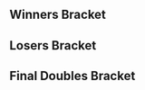{{DISPLAYTITLE:Super Smash Con 2016: ''Melee'' Doubles Bracket}}{{SetGame|melee}}
{{tabs game |basepage=Super Smash Con/2016 |64=true|melee=true|wiiu=true}}
{{tabs static
|name1=Overview
|link1=Super Smash Con/2016/Melee
|name2=Round 2 Pools
|link2=Super Smash Con/2016/Melee/Round 2 Pools
|name3=Singles Bracket
|link3=Super Smash Con/2016/Melee/Singles Bracket
|name4=Doubles Bracket
|link4=Super Smash Con/2016/Melee/Doubles Bracket
|This=4
}}
==Winners Bracket==
{{16DEDoublesWBracketA
<!-- ROUND 1 -->
|r1m1t1p1=$mike |r1m1t1p1flag=us
|r1m1t1p2=Crush |r1m1t1p2flag=us |r1m1t1score=0
|r1m1t2p1=PewPewU |r1m1t2p1flag=us
|r1m1t2p2=SFAT |r1m1t2p2flag=us |r1m1t2score=2
|r1m1win=2

|r1m2t1p1=lloD |r1m2t1p1flag=us
|r1m2t1p2=SmashG0D |r1m2t1p2flag=us |r1m2t1score=2
|r1m2t2p1=Wobbles |r1m2t2p1flag=us
|r1m2t2p2=Axe |r1m2t2p2flag=us |r1m2t2score=0
|r1m2win=1

|r1m3t1p1=Shroomed |r1m3t1p1flag=us
|r1m3t1p2=Westballz |r1m3t1p2flag=us |r1m3t1score=2
|r1m3t2p1=Kira |r1m3t2p1flag=us
|r1m3t2p2=PsychoMidget |r1m3t2p2flag=us |r1m3t2score=0
|r1m3win=1

|r1m4t1p1=MacD |r1m4t1p1flag=us
|r1m4t1p2=Druggedfox |r1m4t1p2flag=us |r1m4t1score=2
|r1m4t2p1=dizzkidboogie |r1m4t2p1flag=us
|r1m4t2p2=Colbol |r1m4t2p2flag=us |r1m4t2score=0
|r1m4win=1

|r1m5t1p1=aMSa |r1m5t1p1flag=jp
|r1m5t1p2=Mr.ii |r1m5t1p2flag=jp |r1m5t1score=0
|r1m5t2p1=S2J |r1m5t2p1flag=us
|r1m5t2p2=Mango |r1m5t2p2flag=us |r1m5t2score=2
|r1m5win=2

|r1m6t1p1=DJ Nintendo |r1m6t1p1flag=us
|r1m6t1p2=The Moon |r1m6t1p2flag=us |r1m6t1score=2
|r1m6t2p1=Chillindude |r1m6t2p1flag=us
|r1m6t2p2=ChuDat |r1m6t2p2flag=us |r1m6t2score=0
|r1m6win=1

|r1m7t1p1=Mew2King |r1m7t1p1flag=us
|r1m7t1p2=Ice |r1m7t1p2flag=de |r1m7t1score=2
|r1m7t2p1=SypherPhoenix |r1m7t2p1flag=us
|r1m7t2p2=Zain |r1m7t2p2flag=us |r1m7t2score=0
|r1m7win=1

|r1m8t1p1=Milkman |r1m8t1p1flag=us
|r1m8t1p2=Cyrain |r1m8t1p2flag=us |r1m8t1score=2
|r1m8t2p1=KPAN |r1m8t2p1flag=us
|r1m8t2p2=Baeblade |r1m8t2p2flag=us |r1m8t2score=0
|r1m8win=1

<!-- ROUND 2 -->
|r2m1t1p1=PewPewU |r2m1t1p1flag=us
|r2m1t1p2=SFAT |r2m1t1p2flag=us |r2m1t1score=2
|r2m1t2p1=lloD |r2m1t2p1flag=us
|r2m1t2p2=SmashG0D |r2m1t2p2flag=us |r2m1t2score=1
|r2m1win=1

|r2m2t1p1=Shroomed |r2m2t1p1flag=us
|r2m2t1p2=Westballz |r2m2t1p2flag=us |r2m2t1score=0
|r2m2t2p1=MacD |r2m2t2p1flag=us
|r2m2t2p2=Druggedfox |r2m2t2p2flag=us |r2m2t2score=2
|r2m2win=2

|r2m3t1p1=S2J |r2m3t1p1flag=us
|r2m3t1p2=Mango |r2m3t1p2flag=us |r2m3t1score=2
|r2m3t2p1=DJ Nintendo |r2m3t2p1flag=us
|r2m3t2p2=The Moon |r2m3t2p2flag=us |r2m3t2score=0
|r2m3win=1

|r2m4t1p1=Mew2King |r2m4t1p1flag=us
|r2m4t1p2=Ice |r2m4t1p2flag=de |r2m4t1score=2
|r2m4t2p1=Milkman |r2m4t2p1flag=us
|r2m4t2p2=Cyrain |r2m4t2p2flag=us |r2m4t2score=0
|r2m4win=1

<!-- ROUND 3 -->
|r3m1t1p1=PewPewU |r3m1t1p1flag=us
|r3m1t1p2=SFAT |r3m1t1p2flag=us |r3m1t1score=3
|r3m1t2p1=MacD |r3m1t2p1flag=us
|r3m1t2p2=Druggedfox |r3m1t2p2flag=us |r3m1t2score=1
|r3m1win=1
|r3m1t1p1char1=marth |r3m1t1p1stock1=0 |r3m1t1p2char1=fox |r3m1t1p2stock1=0
|r3m1t2p1char1=peach |r3m1t2p1stock1=1 |r3m1t2p2char1=fox |r3m1t2p2stock1=1 |r3m1win1=2 |r3m1stage1=Final Destination
|r3m1t1p1char2=marth |r3m1t1p1stock2=1 |r3m1t1p2char2=fox |r3m1t1p2stock2=1
|r3m1t2p1char2=peach |r3m1t2p1stock2=0 |r3m1t2p2char2=fox |r3m1t2p2stock2=0 |r3m1win2=1 |r3m1stage2=Pokémon Stadium
|r3m1t1p1char3=marth |r3m1t1p1stock3=3 |r3m1t1p2char3=fox |r3m1t1p2stock3=2
|r3m1t2p1char3=peach |r3m1t2p1stock3=0 |r3m1t2p2char3=fox |r3m1t2p2stock3=0 |r3m1win3=1 |r3m1stage3=Dream Land
|r3m1t1p1char4=marth |r3m1t1p1stock4=2 |r3m1t1p2char4=fox |r3m1t1p2stock4=1
|r3m1t2p1char4=peach |r3m1t2p1stock4=0 |r3m1t2p2char4=fox |r3m1t2p2stock4=0 |r3m1win4=1 |r3m1stage4=Battlefield
|r3m1date=
|r3m1finished=
|r3m1details={{BracketMatchDetails|comment=|preview=|lrthread=|vod=https://www.youtube.com/watch?v=-XB4Pk9OjmM|interview=|recap=}}

|r3m2t1p1=S2J |r3m2t1p1flag=us
|r3m2t1p2=Mango |r3m2t1p2flag=us |r3m2t1score=3
|r3m2t2p1=Mew2King |r3m2t2p1flag=us
|r3m2t2p2=Ice |r3m2t2p2flag=de |r3m2t2score=2
|r3m2win=1
|r3m2t1p1char1=cf |r3m2t1p1stock1=0 |r3m2t1p2char1=fox |r3m2t1p2stock1=0
|r3m2t2p1char1=sheik |r3m2t2p1stock1=1 |r3m2t2p2char1=fox |r3m2t2p2stock1=2 |r3m2win1=2 |r3m2stage1=Dream Land
|r3m2t1p1char2=cf |r3m2t1p1stock2=2 |r3m2t1p2char2=fox |r3m2t1p2stock2=2
|r3m2t2p1char2=sheik |r3m2t2p1stock2=0 |r3m2t2p2char2=fox |r3m2t2p2stock2=0 |r3m2win2=1 |r3m2stage2=Pokémon Stadium
|r3m2t1p1char3=cf |r3m2t1p1stock3=0 |r3m2t1p2char3=fox |r3m2t1p2stock3=1
|r3m2t2p1char3=sheik |r3m2t2p1stock3=0 |r3m2t2p2char3=fox |r3m2t2p2stock3=0 |r3m2win3=1 |r3m2stage3=Battlefield
|r3m2t1p1char4=cf |r3m2t1p1stock4=0 |r3m2t1p2char4=fox |r3m2t1p2stock4=0
|r3m2t2p1char4=sheik |r3m2t2p1stock4=2 |r3m2t2p2char4=fox |r3m2t2p2stock4=0 |r3m2win4=2 |r3m2stage4=Battlefield
|r3m2t1p1char5=cf |r3m2t1p1stock5=1 |r3m2t1p2char5=fox |r3m2t1p2stock5=1
|r3m2t2p1char5=sheik |r3m2t2p1stock5=0 |r3m2t2p2char5=fox |r3m2t2p2stock5=0 |r3m2win5=1 |r3m2stage5=Final Destination
|r3m2date=
|r3m2finished=
|r3m2details={{BracketMatchDetails|comment=|preview=|lrthread=|vod=https://www.youtube.com/watch?v=GmsfTk5N48c|interview=|recap=}}
}}

==Losers Bracket==
{{32DEDoublesLBracketSmwA
|tourneylink=Super Smash Con/2016/Melee
|tourneyname=Super Smash Con 2016
|l1placement=25-32
|l2placement=17-24
|l3placement=13-16
|l4placement=9-12
|l5placement=7-8
|l6placement=5-6
|column-width=150
<!-- ROUND 1 -->
|l1m1t1p1=Upke |l1m1t1p1flag=us
|l1m1t1p2=Kaddy |l1m1t1p2flag=us |l1m1t1score=0
|l1m1t2p1=Vino |l1m1t2p1flag=us
|l1m1t2p2=Kaeon |l1m1t2p2flag=us |l1m1t2score=2
|l1m1win=2

|l1m2t1p1=PRISON |l1m2t1p1flag=us
|l1m2t1p2=DOLL |l1m2t1p2flag=us |l1m2t1score=2
|l1m2t2p1=TehPinkEmoBunni |l1m2t2p1flag=us
|l1m2t2p2=dansofree |l1m2t2p2flag=us |l1m2t2score=1
|l1m2win=1

|l1m3t1p1=Darktooth |l1m3t1p1flag=us
|l1m3t1p2=Minty |l1m3t1p2flag=us |l1m3t1score=2
|l1m3t2p1=Salty Seth |l1m3t2p1flag=us
|l1m3t2p2=DAB |l1m3t2p2flag=us |l1m3t2score=0
|l1m3win=1

|l1m4t1p1=vortex |l1m4t1p1flag=us
|l1m4t1p2=Equal |l1m4t1p2flag=us |l1m4t1score=0
|l1m4t2p1=Nintendude |l1m4t2p1flag=us
|l1m4t2p2=DoH |l1m4t2p2flag=us |l1m4t2score=2
|l1m4win=2

|l1m5t1p1=Abate |l1m5t1p1flag=us
|l1m5t1p2=PGH Carroll |l1m5t1p2flag=us |l1m5t1score=2
|l1m5t2p1=CopyCat |l1m5t2p1flag=us
|l1m5t2p2=Metal Reaper |l1m5t2p2flag=us |l1m5t2score=0
|l1m5win=1

|l1m6t1p1=Kjh |l1m6t1p1flag=us
|l1m6t1p2=Gahtzu |l1m6t1p2flag=us |l1m6t1score=2
|l1m6t2p1=Snacks! |l1m6t2p1flag=us
|l1m6t2p2=BMC |l1m6t2p2flag=us |l1m6t2score=0
|l1m6win=1

|l1m7t1p1=Stango |l1m7t1p1flag=us
|l1m7t1p2=PB&J |l1m7t1p2flag=us |l1m7t1score=0
|l1m7t2p1=Aglet |l1m7t2p1flag=us
|l1m7t2p2=Junebug |l1m7t2p2flag=us |l1m7t2score=2
|l1m7win=2

|l1m8t1p1=TheSWOOPER |l1m8t1p1flag=us
|l1m8t1p2=Atomsk |l1m8t1p2flag=us |l1m8t1score=1
|l1m8t2p1=Tafokints |l1m8t2p1flag=us
|l1m8t2p2=Mafia |l1m8t2p2flag=us |l1m8t2score=2
|l1m8win=2

<!-- ROUND 2 -->
|l2m1t1p1=dizzkidboogie |l2m1t1p1flag=us
|l2m1t1p2=Colbol |l2m1t1p2flag=us |l2m1t1score=2
|l2m1t2p1=Vino |l2m1t2p1flag=us
|l2m1t2p2=Kaeon |l2m1t2p2flag=us |l2m1t2score=0
|l2m1win=1

|l2m2t1p1=Kira |l2m2t1p1flag=us
|l2m2t1p2=PsychoMidget |l2m2t1p2flag=us |l2m2t1score=0
|l2m2t2p1=PRISON |l2m2t2p1flag=us
|l2m2t2p2=DOLL |l2m2t2p2flag=us |l2m2t2score=0
|l2m2win=1

|l2m3t1p1=Wobbles |l2m3t1p1flag=us
|l2m3t1p2=Axe |l2m3t1p2flag=us |l2m3t1score=1
|l2m3t2p1=Darktooth |l2m3t2p1flag=us
|l2m3t2p2=Minty |l2m3t2p2flag=us |l2m3t2score=2
|l2m3win=2

|l2m4t1p1=$mike |l2m4t1p1flag=us
|l2m4t1p2=Crush |l2m4t1p2flag=us |l2m4t1score=2
|l2m4t2p1=Nintendude |l2m4t2p1flag=us
|l2m4t2p2=DoH |l2m4t2p2flag=us |l2m4t2score=0
|l2m4win=1

|l2m5t1p1=KPAN |l2m5t1p1flag=us
|l2m5t1p2=Baeblade |l2m5t1p2flag=us |l2m5t1score=1
|l2m5t2p1=Abate |l2m5t2p1flag=us
|l2m5t2p2=PGH Carroll |l2m5t2p2flag=us |l2m5t2score=2
|l2m5win=2

|l2m6t1p1=SypherPhoenix |l2m6t1p1flag=us
|l2m6t1p2=Zain |l2m6t1p2flag=us |l2m6t1score=1
|l2m6t2p1=Kjh |l2m6t2p1flag=us
|l2m6t2p2=Gahtzu |l2m6t2p2flag=us |l2m6t2score=2
|l2m6win=2

|l2m7t1p1=Chillindude |l2m7t1p1flag=us
|l2m7t1p2=ChuDat |l2m7t1p2flag=us |l2m7t1score=2
|l2m7t2p1=Aglet |l2m7t2p1flag=us
|l2m7t2p2=Junebug |l2m7t2p2flag=us |l2m7t2score=1
|l2m7win=1

|l2m8t1p1=aMSa |l2m8t1p1flag=jp
|l2m8t1p2=Mr.ii |l2m8t1p2flag=jp |l2m8t1score=0
|l2m8t2p1=Tafokints |l2m8t2p1flag=us
|l2m8t2p2=Mafia |l2m8t2p2flag=us |l2m8t2score=2
|l2m8win=2

<!-- ROUND 3 -->
|l3m1t1p1=dizzkidboogie |l3m1t1p1flag=us
|l3m1t1p2=Colbol |l3m1t1p2flag=us |l3m1t1score=1
|l3m1t2p1=Kira |l3m1t2p1flag=us
|l3m1t2p2=PsychoMidget |l3m1t2p2flag=us |l3m1t2score=2
|l3m1win=2

|l3m2t1p1=Darktooth |l3m2t1p1flag=us
|l3m2t1p2=Minty |l3m2t1p2flag=us |l3m2t1score=2
|l3m2t2p1=$mike |l3m2t2p1flag=us
|l3m2t2p2=Crush |l3m2t2p2flag=us |l3m2t2score=1
|l3m2win=1

|l3m3t1p1=Abate |l3m3t1p1flag=us
|l3m3t1p2=PGH Carroll |l3m3t1p2flag=us |l3m3t1score=0
|l3m3t2p1=Kjh |l3m3t2p1flag=us
|l3m3t2p2=Gahtzu |l3m3t2p2flag=us |l3m3t2score=2
|l3m3win=2

|l3m4t1p1=Chillindude |l3m4t1p1flag=us
|l3m4t1p2=ChuDat |l3m4t1p2flag=us |l3m4t1score=2
|l3m4t2p1=Tafokints |l3m4t2p1flag=us
|l3m4t2p2=Mafia |l3m4t2p2flag=us |l3m4t2score=1
|l3m4win=1

<!-- ROUND 4 -->
|l4m1t1p1=DJ Nintendo |l4m1t1p1flag=us
|l4m1t1p2=The Moon |l4m1t1p2flag=us |l4m1t1score=2
|l4m1t2p1=Kira |l4m1t2p1flag=us
|l4m1t2p2=PsychoMidget |l4m1t2p2flag=us |l4m1t2score=1
|l4m1win=1

|l4m2t1p1=Milkman |l4m2t1p1flag=us
|l4m2t1p2=Cyrain |l4m2t1p2flag=us |l4m2t1score=2
|l4m2t2p1=Darktooth |l4m2t2p1flag=us
|l4m2t2p2=Minty |l4m2t2p2flag=us |l4m2t2score=1
|l4m2win=1

|l4m3t1p1=lloD |l4m3t1p1flag=us
|l4m3t1p2=SmashG0D |l4m3t1p2flag=us |l4m3t1score=2
|l4m3t2p1=Kjh |l4m3t2p1flag=us
|l4m3t2p2=Gahtzu |l4m3t2p2flag=us |l4m3t2score=1
|l4m3win=1

|l4m4t1p1=Shroomed |l4m4t1p1flag=us
|l4m4t1p2=Westballz |l4m4t1p2flag=us |l4m4t1score=1
|l4m4t2p1=Chillindude |l4m4t2p1flag=us
|l4m4t2p2=ChuDat |l4m4t2p2flag=us |l4m4t2score=2
|l4m4win=2

<!-- ROUND 5 -->
|l5m1t1p1=DJ Nintendo |l5m1t1p1flag=us
|l5m1t1p2=The Moon |l5m1t1p2flag=us |l5m1t1score=3
|l5m1t2p1=Milkman |l5m1t2p1flag=us
|l5m1t2p2=Cyrain |l5m1t2p2flag=us |l5m1t2score=1
|l5m1win=1

|l5m2t1p1=lloD |l5m2t1p1flag=us
|l5m2t1p2=SmashG0D |l5m2t1p2flag=us |l5m2t1score=0
|l5m2t2p1=Chillindude |l5m2t2p1flag=us
|l5m2t2p2=ChuDat |l5m2t2p2flag=us |l5m2t2score=3
|l5m2win=2

<!-- ROUND 6 -->
|l6m1t1p1=MacD |l6m1t1p1flag=us
|l6m1t1p2=Druggedfox |l6m1t1p2flag=us |l6m1t1score=3
|l6m1t2p1=DJ Nintendo |l6m1t2p1flag=us
|l6m1t2p2=The Moon |l6m1t2p2flag=us |l6m1t2score=1
|l6m1win=1
|l6m1t1p1char1=peach |l6m1t1p1stock1=2 |l6m1t1p2char1=fox |l6m1t1p2stock1=3
|l6m1t2p1char1=fox |l6m1t2p1stock1=0 |l6m1t2p2char1=marth |l6m1t2p2stock1=0 |l6m1win1=1 |l6m1stage1=Battlefield
|l6m1t1p1char2=peach |l6m1t1p1stock2=0 |l6m1t1p2char2=fox |l6m1t1p2stock2=0
|l6m1t2p1char2=fox |l6m1t2p1stock2=2 |l6m1t2p2char2=marth |l6m1t2p2stock2=1 |l6m1win2=2 |l6m1stage2=Pokémon Stadium
|l6m1t1p1char3=peach |l6m1t1p1stock3=0 |l6m1t1p2char3=fox |l6m1t1p2stock3=0
|l6m1t2p1char3=fox |l6m1t2p1stock3=1 |l6m1t2p2char3=marth |l6m1t2p2stock3=2 |l6m1win3=2 |l6m1stage3=Final Destination
|l6m1t1p1char4=peach |l6m1t1p1stock4=2 |l6m1t1p2char4=fox |l6m1t1p2stock4=3
|l6m1t2p1char4=fox |l6m1t2p1stock4=0 |l6m1t2p2char4=marth |l6m1t2p2stock4=0 |l6m1win4=1 |l6m1stage4=Final Destination
|l6m1t1p1char5=peach |l6m1t1p1stock5=0 |l6m1t1p2char5=fox |l6m1t1p2stock5=1
|l6m1t2p1char5=fox |l6m1t2p1stock5=0 |l6m1t2p2char5=marth |l6m1t2p2stock5=0 |l6m1win5=1 |l6m1stage5=Dream Land
|l6m1date=
|l6m1finished=
|l6m1details={{BracketMatchDetails|comment=|preview=|lrthread=|vod=https://www.youtube.com/watch?v=W9fbXnS0WS4|interview=|recap=}}

|l6m2t1p1=Mew2King |l6m2t1p1flag=us
|l6m2t1p2=Ice |l6m2t1p2flag=de |l6m2t1score=3
|l6m2t2p1=Chillindude |l6m2t2p1flag=us
|l6m2t2p2=ChuDat |l6m2t2p2flag=us |l6m2t2score=2
|l6m2win=1
}}
<onlyinclude>
==Final Doubles Bracket==
{{DEFinalDoublesSmwBracket
|tourneylink=Super Smash Con/2016/Melee
|tourneyname=Super Smash Con 2016
|l1placement=4
|r2placement=3
|r3loserplacement=2
|r3winnerplacement=1

<!-- FROM WINNERS -->
|r1m1t1p1=PewPewU |r1m1t1p1flag=us
|r1m1t1p2=SFAT |r1m1t1p2flag=us |r1m1t1score=1
|r1m1t2p1=S2J |r1m1t2p1flag=us
|r1m1t2p2=Mango |r1m1t2p2flag=us |r1m1t2score=3
|r1m1win=2
|r1m1t1p1char1=marth |r1m1t1p1stock1=0 |r1m1t1p2char1=fox |r1m1t1p2stock1=0
|r1m1t2p1char1=cf |r1m1t2p1stock1=2 |r1m1t2p2char1=fox |r1m1t2p2stock1=1 |r1m1win1=2 |r1m1stage1=Pokémon Stadium
|r1m1t1p1char2=marth |r1m1t1p1stock2=1 |r1m1t1p2char2=fox |r1m1t1p2stock2=1
|r1m1t2p1char2=cf |r1m1t2p1stock2=0 |r1m1t2p2char2=fox |r1m1t2p2stock2=0 |r1m1win2=1 |r1m1stage2=Battlefield
|r1m1t1p1char3=marth |r1m1t1p1stock3=0 |r1m1t1p2char3=fox |r1m1t1p2stock3=0
|r1m1t2p1char3=cf |r1m1t2p1stock3=0 |r1m1t2p2char3=fox |r1m1t2p2stock3=1 |r1m1win3=2 |r1m1stage3=Dream Land
|r1m1t1p1char4=marth |r1m1t1p1stock4=0 |r1m1t1p2char4=fox |r1m1t1p2stock4=0
|r1m1t2p1char4=cf |r1m1t2p1stock4=2 |r1m1t2p2char4=fox |r1m1t2p2stock4=2 |r1m1win4=2 |r1m1stage4=Yoshi's Story
|r1m1date=
|r1m1finished=
|r1m1details={{BracketMatchDetails|comment=|preview=|lrthread=|vod=https://www.youtube.com/watch?v=WCGhIWLB0jk|interview=|recap=}}

<!-- FROM LOSERS -->
|l1m1t1p1=MacD |l1m1t1p1flag=us
|l1m1t1p2=Druggedfox |l1m1t1p2flag=us |l1m1t1score=0
|l1m1t2p1=Mew2King |l1m1t2p1flag=us
|l1m1t2p2=Ice |l1m1t2p2flag=de |l1m1t2score=3
|l1m1win=2

<!-- LOSERS FINALS -->
|r2m1t1p1=PewPewU |r2m1t1p1flag=us
|r2m1t1p2=SFAT |r2m1t1p2flag=us |r2m1t1score=1
|r2m1t2p1=Mew2King |r2m1t2p1flag=us
|r2m1t2p2=Ice |r2m1t2p2flag=de |r2m1t2score=3
|r2m1win=2
|r2m1t1p1char1=marth |r2m1t1p1stock1=2 |r2m1t1p2char1=fox |r2m1t1p2stock1=1
|r2m1t2p1char1=sheik |r2m1t2p1stock1=0 |r2m1t2p2char1=fox |r2m1t2p2stock1=0 |r2m1win1=1 |r2m1stage1=Final Destination
|r2m1t1p1char2=marth |r2m1t1p1stock2=0 |r2m1t1p2char2=fox |r2m1t1p2stock2=0
|r2m1t2p1char2=sheik |r2m1t2p1stock2=3 |r2m1t2p2char2=fox |r2m1t2p2stock2=2 |r2m1win2=2 |r2m1stage2=Battlefield
|r2m1t1p1char3=marth |r2m1t1p1stock3=0 |r2m1t1p2char3=fox |r2m1t1p2stock3=0
|r2m1t2p1char3=sheik |r2m1t2p1stock3=1 |r2m1t2p2char3=fox |r2m1t2p2stock3=0 |r2m1win3=2 |r2m1stage3=Pokémon Stadium
|r2m1t1p1char4=marth |r2m1t1p1stock4=0 |r2m1t1p2char4=fox |r2m1t1p2stock4=0
|r2m1t2p1char4=sheik |r2m1t2p1stock4=1 |r2m1t2p2char4=fox |r2m1t2p2stock4=1 |r2m1win4=2 |r2m1stage4=Pokémon Stadium
|r2m1date=
|r2m1finished=
|r2m1details={{BracketMatchDetails|comment=|preview=|lrthread=|vod=https://www.youtube.com/watch?v=heZ4fqQ3Ouk|interview=|recap=}}

<!-- GRAND FINALS -->
|r3m1t1p1=S2J |r3m1t1p1flag=us
|r3m1t1p2=Mango |r3m1t1p2flag=us |r3m1t1score=2
|r3m1t2p1=Mew2King |r3m1t2p1flag=us
|r3m1t2p2=Ice |r3m1t2p2flag=de |r3m1t2score=3
|r3m1win=2
|r3m1t1p1char1=cf |r3m1t1p1stock1=0 |r3m1t1p2char1=fox |r3m1t1p2stock1=0
|r3m1t2p1char1=sheik |r3m1t2p1stock1=1 |r3m1t2p2char1=fox |r3m1t2p2stock1=1 |r3m1win1=2 |r3m1stage1=Dream Land
|r3m1t1p1char2=cf |r3m1t1p1stock2=2 |r3m1t1p2char2=fox |r3m1t1p2stock2=1
|r3m1t2p1char2=sheik |r3m1t2p1stock2=0 |r3m1t2p2char2=fox |r3m1t2p2stock2=0 |r3m1win2=1 |r3m1stage2=Pokémon Stadium
|r3m1t1p1char3=cf |r3m1t1p1stock3=0 |r3m1t1p2char3=fox |r3m1t1p2stock3=0
|r3m1t2p1char3=sheik |r3m1t2p1stock3=3 |r3m1t2p2char3=fox |r3m1t2p2stock3=3 |r3m1win3=2 |r3m1stage3=Battlefield
|r3m1t1p1char4=cf |r3m1t1p1stock4=2 |r3m1t1p2char4=fox |r3m1t1p2stock4=1
|r3m1t2p1char4=sheik |r3m1t2p1stock4=0 |r3m1t2p2char4=fox |r3m1t2p2stock4=0 |r3m1win4=1 |r3m1stage4=Final Destination
|r3m1t1p1char5=cf |r3m1t1p1stock5=0 |r3m1t1p2char5=fox |r3m1t1p2stock5=0
|r3m1t2p1char5=sheik |r3m1t2p1stock5=1 |r3m1t2p2char5=fox |r3m1t2p2stock5=1 |r3m1win5=2 |r3m1stage5=Yoshi's Story
|r3m1date=
|r3m1finished=
|r3m1details={{BracketMatchDetails|comment=|preview=|lrthread=|vod=https://www.youtube.com/watch?v=UzSaYgMf39w|interview=|recap=}}

<!-- Bracket reset (optional) -->
|r3m2t1score=1
|r3m2t2score=3
|r3m2t1p1char1=cf |r3m2t1p1stock1=0 |r3m2t1p2char1=fox |r3m2t1p2stock1=0
|r3m2t2p1char1=sheik |r3m2t2p1stock1=1 |r3m2t2p2char1=fox |r3m2t2p2stock1=2 |r3m2win1=2 |r3m2stage1=Dream Land
|r3m2t1p1char2=cf |r3m2t1p1stock2=1 |r3m2t1p2char2=fox |r3m2t1p2stock2=1
|r3m2t2p1char2=sheik |r3m2t2p1stock2=0 |r3m2t2p2char2=fox |r3m2t2p2stock2=0 |r3m2win2=1 |r3m2stage2=Pokémon Stadium
|r3m2t1p1char3=cf |r3m2t1p1stock3=0 |r3m2t1p2char3=fox |r3m2t1p2stock3=0
|r3m2t2p1char3=sheik |r3m2t2p1stock3=1 |r3m2t2p2char3=fox |r3m2t2p2stock3=1 |r3m2win3=2 |r3m2stage3=Battlefield
|r3m2t1p1char4=cf |r3m2t1p1stock4=0 |r3m2t1p2char4=fox |r3m2t1p2stock4=0
|r3m2t2p1char4=sheik |r3m2t2p1stock4=2 |r3m2t2p2char4=fox |r3m2t2p2stock4=1 |r3m2win4=2 |r3m2stage4=Final Destination
}}
</onlyinclude>
